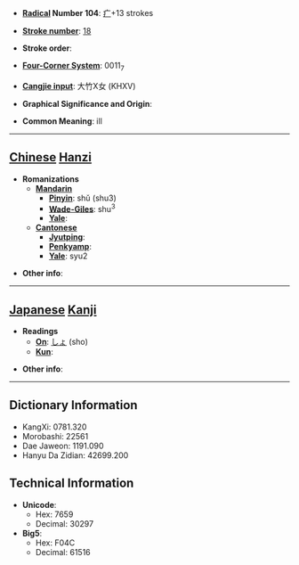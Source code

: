 * '''[[Wiktionary:Chinese radical index| Radical]] Number 104''': [[Wiktionary:Chinese radical index 疒|疒]]+13 strokes

* '''[[Wiktionary:Chinese total strokes index|Stroke number]]''': [[Wiktionary:Chinese total strokes index 18|18]]

* '''Stroke order''': 

* '''[[Wiktionary:Chinese four corner index|Four-Corner System]]''': 0011<sub>7</sub>

* '''[[Wiktionary:Chinese Cangjie index|Cangjie input]]''': 大竹X女 (KHXV)

* '''Graphical Significance and Origin''': 

* '''Common Meaning''': ill

----

== [[Chinese]] [[Hanzi]] ==

* '''Romanizations'''
** '''[[Mandarin]]'''
*** '''[[Pinyin]]''': shǔ (shu3)
*** '''[[Wade-Giles]]''': shu<sup>3</sup>
*** '''[[Yale]]''': 
** '''[[Cantonese]]'''
*** '''[[Jyutping]]''':
*** '''[[Penkyamp]]''': 
*** '''[[Yale]]''': syu2

* '''Other info''': 

----

== [[Japanese]] [[Kanji]] ==

* '''Readings'''
** '''[[On]]''': [[しょ]] (sho)
** '''[[Kun]]''': 

* '''Other info''':  

----

== Dictionary Information ==

* KangXi: 0781.320
* Morobashi: 22561
* Dae Jaweon: 1191.090
* Hanyu Da Zidian: 42699.200

== Technical Information ==

* '''Unicode''':
** Hex: 7659
** Decimal: 30297
* '''Big5''':
** Hex: F04C
** Decimal: 61516